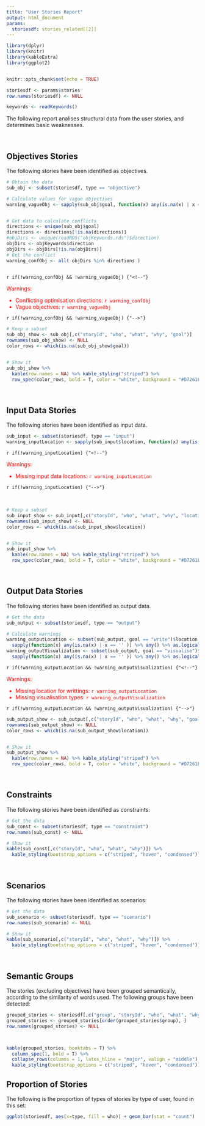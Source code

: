 ```yaml
---
title: "User Stories Report"
output: html_document
params:
  storiesdf: stories_related[[2]]
---
```


```r
library(dplyr)
library(knitr)
library(kableExtra)
library(ggplot2)


knitr::opts_chunk$set(echo = TRUE)

storiesdf <- params$stories
row.names(storiesdf) <- NULL

keywords <- readKeywords()

```


The following report analises structural data from the user stories, and determines basic weaknesses.


<br />


## Objectives Stories
The following stories have been identified as objectives.

```r
# Obtain the data
sub_obj <- subset(storiesdf, type == "objective")

# Calculate values for vague objectives
warning_vagueObj <- sapply(sub_obj$goal, function(x) any(is.na(x) | x == '' )) %>% as.logical()


# Get data to calculate conflicts
directions <- unique(sub_obj$goal)
directions <- directions[!is.na(directions)]
#objDirs <- unique(readRDS("objKeywords.rds")$direction)
objDirs <- objKeywords$direction
objDirs <- objDirs[!is.na(objDirs)]
# Get the conflict
warning_confObj <- all( objDirs %in% directions )
    
```


`r if(!warning_confObj && !warning_vagueObj) {"<!--"}`

<div style="color: red;">
Warnings:

* Conflicting optimisation directions: `r warning_confObj`
* Vague objectives: `r warning_vagueObj`
</div>

`r if(!warning_confObj && !warning_vagueObj) {"-->"}`



```r

# Keep a subset
sub_obj_show <- sub_obj[,c("storyId", "who", "what", "why", "goal")]
rownames(sub_obj_show) <- NULL
color_rows <- which(is.na(sub_obj_show$goal))


# Show it
sub_obj_show %>%
  kable(row.names = NA) %>% kable_styling("striped") %>%
  row_spec(color_rows, bold = T, color = "white", background = "#D7261E")

```





<br />


## Input Data Stories

The following stories have been identified as input data.

```r
sub_input <- subset(storiesdf, type == "input")
warning_inputLocation <- sapply(sub_input$location, function(x) any(is.na(x) | x == '' )) %>% any() %>% as.logical()
```



`r if(!warning_inputLocation) {"<!--"}`
<div style="color: red;">
Warnings:

* Missing input data locations: `r warning_inputLocation`
</div>
`r if(!warning_inputLocation) {"-->"}`

<br />


```r

# Keep a subset
sub_input_show <- sub_input[,c("storyId", "who", "what", "why", "location")]
rownames(sub_input_show) <- NULL
color_rows <- which(is.na(sub_input_show$location))


# Show it
sub_input_show %>%
  kable(row.names = NA) %>% kable_styling("striped") %>%
  row_spec(color_rows, bold = T, color = "white", background = "#D7261E")
```




<br />




## Output Data Stories

The following stories have been identified as output data.

```r
# Get the data
sub_output <- subset(storiesdf, type == "output")

# Calculate warnings
warning_outputLocation <- subset(sub_output, goal == "write")$location %>%
  sapply(function(x) any(is.na(x) | x == '' )) %>% any() %>% as.logical()
warning_outputVisualization <- subset(sub_output, goal == "visualise")$location %>%
  sapply(function(x) any(is.na(x) | x == '' )) %>% any() %>% as.logical()
```

`r if(!warning_outputLocation && !warning_outputVisualization) {"<!--"}`
<div style="color: red;">
Warnings:

* Missing location for writtings: `r warning_outputLocation`
* Missing visualisation types: `r warning_outputVisualization`
</div>
`r if(!warning_outputLocation && !warning_outputVisualization) {"-->"}`


```r
sub_output_show <- sub_output[,c("storyId", "who", "what", "why", "goal", "location")]
rownames(sub_output_show) <- NULL
color_rows <- which(is.na(sub_output_show$location))


# Show it
sub_output_show %>%
  kable(row.names = NA) %>% kable_styling("striped") %>%
  row_spec(color_rows, bold = T, color = "white", background = "#D7261E")
```





<br />


## Constraints

The following stories have been identified as constraints:

```r
# Get the data
sub_const <- subset(storiesdf, type == "constraint")
row.names(sub_const) <- NULL

# Show it
kable(sub_const[,c("storyId", "who", "what", "why")]) %>%
  kable_styling(bootstrap_options = c("striped", "hover", "condensed"))
```



<br />


## Scenarios

The following stories have been identified as scenarios:

```r
# Get the data
sub_scenario <- subset(storiesdf, type == "scenario")
row.names(sub_scenario) <- NULL

# Show it
kable(sub_scenario[,c("storyId", "who", "what", "why")]) %>%
  kable_styling(bootstrap_options = c("striped", "hover", "condensed"))
```



<br />
 
## Semantic Groups
 
The stories (excluding objectives) have been grouped semantically, according to the similarity of words used. The following groups have been detected:
 
 
```r

grouped_stories <- storiesdf[,c("group", "storyId", "who", "what", "why", "type", "belonging")]
grouped_stories <- grouped_stories[order(grouped_stories$group), ]
row.names(grouped_stories) <- NULL



kable(grouped_stories, booktabs = T) %>%
  column_spec(1, bold = T) %>%
  collapse_rows(columns = 1, latex_hline = "major", valign = "middle") %>%
  kable_styling(bootstrap_options = c("striped", "hover", "condensed"))
```




## Proportion of Stories

The following is the proportion of types of stories by type of user, found in this set:

```r
ggplot(storiesdf, aes(x=type, fill = who)) + geom_bar(stat = "count")


```
